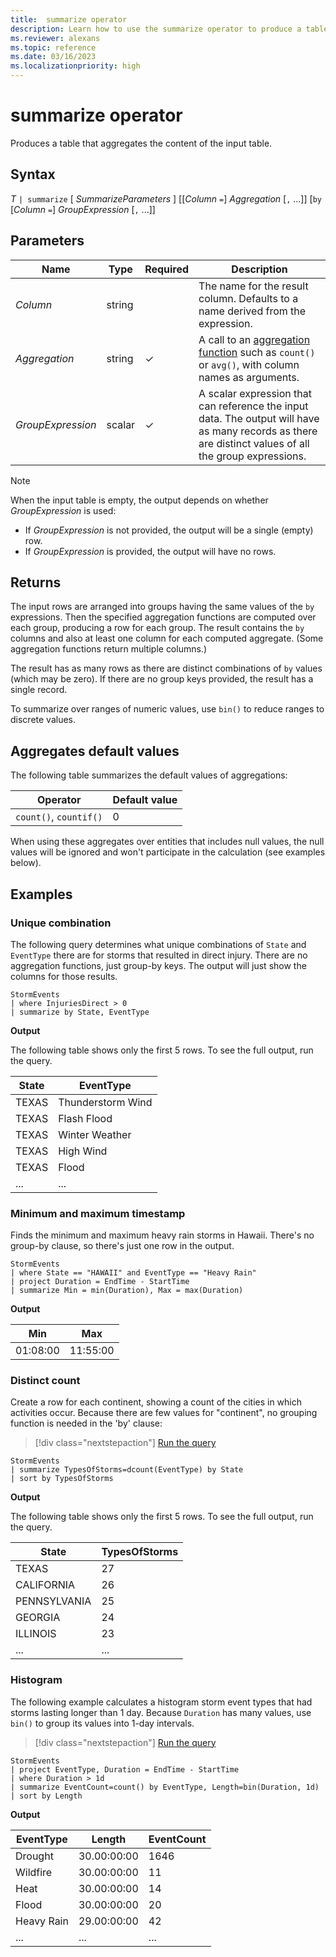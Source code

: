 ```yaml
---
title:  summarize operator
description: Learn how to use the summarize operator to produce a table that summarizes the content of the input table.
ms.reviewer: alexans
ms.topic: reference
ms.date: 03/16/2023
ms.localizationpriority: high 
---
```

# summarize operator

Produces a table that aggregates the content of the input table.

## Syntax

*T* `| summarize` [ *SummarizeParameters* ]
      [[*Column* `=`] *Aggregation* [`,` ...]]
    [`by`
      [*Column* `=`] *GroupExpression* [`,` ...]]

## Parameters

|Name|Type|Required|Description|
|--|--|--|--|
|*Column*|string||The name for the result column. Defaults to a name derived from the expression.|
|*Aggregation*|string|&check;|A call to an [aggregation function](aggregation-functions.md) such as `count()` or `avg()`, with column names as arguments.|
|*GroupExpression*|scalar|&check;|A scalar expression that can reference the input data. The output will have as many records as there are distinct values of all the group expressions.|

> [!NOTE]
> When the input table is empty, the output depends on whether *GroupExpression*
> is used:
>
> * If *GroupExpression* is not provided, the output will be a single (empty) row.
> * If *GroupExpression* is provided, the output will have no rows.


## Returns

The input rows are arranged into groups having the same values of the `by` expressions. Then the specified aggregation functions are computed over each group, producing a row for each group. The result contains the `by` columns and also at least one column for each computed aggregate. (Some aggregation functions return multiple columns.)

The result has as many rows as there are distinct combinations of `by` values
(which may be zero). If there are no group keys provided, the result has a single
record.

To summarize over ranges of numeric values, use `bin()` to reduce ranges to discrete values.

## Aggregates default values

The following table summarizes the default values of aggregations:

| Operator | Default value |
|--|--|
| `count()`, `countif()`| 0 |

 When using these aggregates over entities that includes null values, the null values will be ignored and won't participate in the calculation (see examples below).

## Examples

### Unique combination

The following query determines what unique combinations of `State` and `EventType` there are for storms that resulted in direct injury. There are no aggregation functions, just group-by keys. The output will just show the columns for those results.

```pql
StormEvents
| where InjuriesDirect > 0
| summarize by State, EventType
```

**Output**

The following table shows only the first 5 rows. To see the full output, run the query.

| State | EventType |
|---|---|
| TEXAS | Thunderstorm Wind |
| TEXAS | Flash Flood |
| TEXAS | Winter Weather |
| TEXAS | High Wind |
| TEXAS | Flood |
|...|...|

### Minimum and maximum timestamp

Finds the minimum and maximum heavy rain storms in Hawaii. There's no group-by clause, so there's just one row in the output.


```pql
StormEvents
| where State == "HAWAII" and EventType == "Heavy Rain"
| project Duration = EndTime - StartTime
| summarize Min = min(Duration), Max = max(Duration)
```

**Output**

| Min | Max |
|---|---|
| 01:08:00 | 11:55:00 |

### Distinct count

Create a row for each continent, showing a count of the cities in which activities occur. Because there are few values for "continent", no grouping function is needed in the 'by' clause:

> [!div class="nextstepaction"]
> <a href="https://dataexplorer.azure.com/clusters/help/databases/Samples?query=H4sIAAAAAAAAAwsuyS/KdS1LzSsp5uWqUSguzc1NLMqsSlUIqSxILfZPCwbJF9umJOeX5pVogBWCZDQVkioVgksSS1LBuvKLSkACKHoALe01bFoAAAA=" target="_blank">Run the query</a>

```kusto
StormEvents
| summarize TypesOfStorms=dcount(EventType) by State
| sort by TypesOfStorms
```

**Output**

The following table shows only the first 5 rows. To see the full output, run the query.

| State | TypesOfStorms |
|---|---|
| TEXAS | 27 |
| CALIFORNIA | 26 |
| PENNSYLVANIA | 25 |
| GEORGIA | 24 |
| ILLINOIS | 23 |
|...|...|

### Histogram

The following example calculates a histogram storm event types that had storms lasting longer than 1 day. Because `Duration` has many values, use `bin()` to group its values into 1-day intervals.

> [!div class="nextstepaction"]
> <a href="https://dataexplorer.azure.com/clusters/help/databases/Samples?query=H4sIAAAAAAAAA02NQQ6CQAxF9ybeoUtIcOEBxo2ycwcXGKCRMZmWlA4GwuG1EKObn+bn9f1KWWI5Iel4PKwwCD+xVdiaeh6wgFsSr4EJHJTU1SEinKBSL2q3Pb16FPxxFzh3Vo8pRi9hwd125UTqWsssh2b+37gjPbR3TaDsqyk+lnzTsKjhO/MGpa0usbAAAAA=" target="_blank">Run the query</a>

```kusto
StormEvents
| project EventType, Duration = EndTime - StartTime
| where Duration > 1d
| summarize EventCount=count() by EventType, Length=bin(Duration, 1d)
| sort by Length
```

**Output**

| EventType | Length | EventCount |
|---|---|---|
| Drought | 30.00:00:00 | 1646 |
| Wildfire | 30.00:00:00 | 11 |
| Heat | 30.00:00:00 | 14 |
| Flood | 30.00:00:00 | 20 |
| Heavy Rain | 29.00:00:00 | 42 |
| ... | ... | ... |
